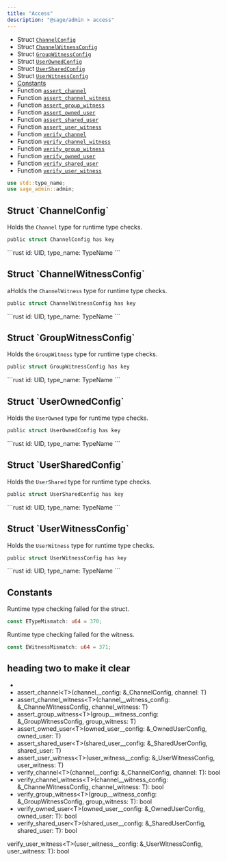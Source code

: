 ```yaml
---
title: "Access"
description: "@sage/admin > access"
---
```


- Struct [`ChannelConfig`](#channel-config)
- Struct [`ChannelWitnessConfig`](#channel-witness-config)
- Struct [`GroupWitnessConfig`](#group-witness-config)
- Struct [`UserOwnedConfig`](#user-owned-config)
- Struct [`UserSharedConfig`](#user-shared-config)
- Struct [`UserWitnessConfig`](#user-witness-config)
- [Constants](#constants)
- Function [`assert_channel`]()
- Function [`assert_channel_witness`]()
- Function [`assert_group_witness`]()
- Function [`assert_owned_user`]()
- Function [`assert_shared_user`]()
- Function [`assert_user_witness`]()
- Function [`verify_channel`]()
- Function [`verify_channel_witness`]()
- Function [`verify_group_witness`]()
- Function [`verify_owned_user`]()
- Function [`verify_shared_user`]()
- Function [`verify_user_witness`]()

```rust
use std::type_name;
use sage_admin::admin;
```

<h2 id="channel-config">Struct `ChannelConfig`</h2>

Holds the `Channel` type for runtime type checks.

```rust
public struct ChannelConfig has key
```

<Expandable title="Fields">
  ```rust
  id: UID,
  type_name: TypeName
  ```
</Expandable>

<h2 id="channel-witness-config">Struct `ChannelWitnessConfig`</h2>

aHolds the `ChannelWitness` type for runtime type checks.

```rust
public struct ChannelWitnessConfig has key
```

<Expandable title="Fields">
  ```rust
  id: UID,
  type_name: TypeName
  ```
</Expandable>

<h2 id="group-witness-config">Struct `GroupWitnessConfig`</h2>

Holds the `GroupWitness` type for runtime type checks.

```rust
public struct GroupWitnessConfig has key
```

<Expandable title="Fields">
  ```rust
  id: UID,
  type_name: TypeName
  ```
</Expandable>

<h2 id="user-owned-config">Struct `UserOwnedConfig`</h2>

Holds the `UserOwned` type for runtime type checks.

```rust
public struct UserOwnedConfig has key
```

<Expandable title="Fields">
  ```rust
  id: UID,
  type_name: TypeName
  ```
</Expandable>

<h2 id="user-shared-config">Struct `UserSharedConfig`</h2>

Holds the `UserShared` type for runtime type checks.

```rust
public struct UserSharedConfig has key
```

<Expandable title="Fields">
  ```rust
  id: UID,
  type_name: TypeName
  ```
</Expandable>

<h2 id="user-witness-config">Struct `UserWitnessConfig`</h2>

Holds the `UserWitness` type for runtime type checks.

```rust
public struct UserWitnessConfig has key
```

<Expandable title="Fields">
  ```rust
  id: UID,
  type_name: TypeName
  ```
</Expandable>

<h2 id="constants">Constants</h2>

Runtime type checking failed for the struct.

```rust
const ETypeMismatch: u64 = 370;
```

Runtime type checking failed for the witness.

```rust
const EWitnessMismatch: u64 = 371;
```

## heading two to make it clear

- 
- assert_channel\<T\>(channel__config: &\_ChannelConfig, channel: T)
- assert_channel_witness\<T\>(channel__witness_config: &\_ChannelWitnessConfig, channel_witness: T)
- assert_group_witness\<T\>(group__witness_config: &\_GroupWitnessConfig, group_witness: T)
- assert_owned_user\<T\>(owned_user__config: &\_OwnedUserConfig, owned_user: T)
- assert_shared_user\<T\>(shared_user__config: &\_SharedUserConfig, shared_user: T)
- assert_user_witness\<T\>(user_witness__config: &\_UserWitnessConfig, user_witness: T)
- verify_channel\<T\>(channel__config: &\_ChannelConfig, channel: T): bool
- verify_channel_witness\<T\>(channel__witness_config: &\_ChannelWitnessConfig, channel_witness: T): bool
- verify_group_witness\<T\>(group__witness_config: &\_GroupWitnessConfig, group_witness: T): bool
- verify_owned_user\<T\>(owned_user__config: &\_OwnedUserConfig, owned_user: T): bool
- verify_shared_user\<T\>(shared_user__config: &\_SharedUserConfig, shared_user: T): bool

verify_user_witness\<T\>(user_witness__config: &\_UserWitnessConfig, user_witness: T): bool
